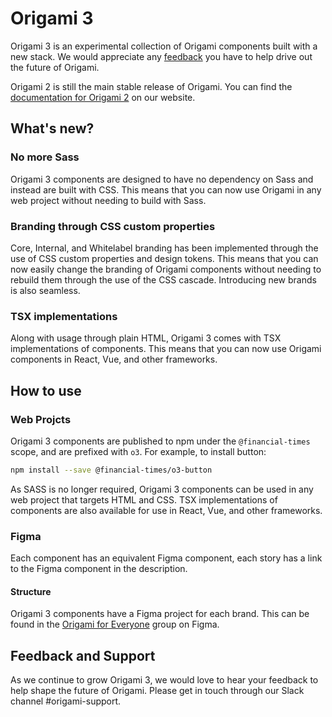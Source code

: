
<Meta title="Welcome" />

# Origami 3

Origami 3 is an experimental collection of Origami components built with a new stack. We would appreciate any [feedback](#feedback-and-support) you have to help drive out the future of Origami.

Origami 2 is still the main stable release of Origami. You can find the [documentation for Origami 2](https://origami.ft.com/) on our website.

## What's new?

### No more Sass

Origami 3 components are designed to have no dependency on Sass and instead are built with CSS. This means that you can now use Origami in any web project without needing to build with Sass.

### Branding through CSS custom properties

Core, Internal, and Whitelabel branding has been implemented through the use of CSS custom properties and design tokens. This means that you can now easily change the branding of Origami components without needing to rebuild them through the use of the CSS cascade. Introducing new brands is also seamless.

### TSX implementations

Along with usage through plain HTML, Origami 3 comes with TSX implementations of components. This means that you can now use Origami components in React, Vue, and other frameworks.

## How to use

### Web Projcts

Origami 3 components are published to npm under the `@financial-times` scope, and are prefixed with `o3`. For example, to install button:

```bash
npm install --save @financial-times/o3-button
```

As SASS is no longer required, Origami 3 components can be used in any web project that targets HTML and CSS. TSX implementations of components are also available for use in React, Vue, and other frameworks.

### Figma

Each component has an equivalent Figma component, each story has a link to the Figma component in the description.

#### Structure

Origami 3 components have a Figma project for each brand. This can be found in the [Origami for Everyone](https://www.figma.com/files/938480807921629744/team/1237702133754424766) group on Figma.

## Feedback and Support

As we continue to grow Origami 3, we would love to hear your feedback to help shape the future of Origami. Please get in touch through our Slack channel #origami-support.

